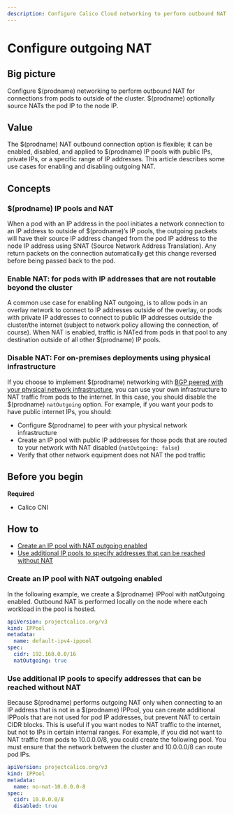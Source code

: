 ```yaml
---
description: Configure Calico Cloud networking to perform outbound NAT for connections from pods to outside of the cluster.
---
```


# Configure outgoing NAT

## Big picture

Configure $(prodname) networking to perform outbound NAT for connections from pods to outside of the cluster. $(prodname) optionally source NATs the pod IP to the node IP.

## Value

The $(prodname) NAT outbound connection option is flexible; it can be enabled, disabled, and applied to $(prodname) IP pools with public IPs, private IPs, or a specific range of IP addresses. This article describes some use cases for enabling and disabling outgoing NAT.

## Concepts

### $(prodname) IP pools and NAT

When a pod with an IP address in the pool initiates a network connection to an IP address to outside of $(prodname)’s IP pools, the outgoing packets will have their source IP address changed from the pod IP address to the node IP address using SNAT (Source Network Address Translation). Any return packets on the connection automatically get this change reversed before being passed back to the pod.

### Enable NAT: for pods with IP addresses that are not routable beyond the cluster

A common use case for enabling NAT outgoing, is to allow pods in an overlay network to connect to IP addresses outside of the overlay, or pods with private IP addresses to connect to public IP addresses outside the cluster/the internet (subject to network policy allowing the connection, of course). When NAT is enabled, traffic is NATed from pods in that pool to any destination outside of all other $(prodname) IP pools.

### Disable NAT: For on-premises deployments using physical infrastructure

If you choose to implement $(prodname) networking with [BGP peered with your physical network infrastructure](bgp.mdx), you can use your own infrastructure to NAT traffic from pods to the internet. In this case, you should disable the $(prodname) `natOutgoing` option. For example, if you want your pods to have public internet IPs, you should:

- Configure $(prodname) to peer with your physical network infrastructure
- Create an IP pool with public IP addresses for those pods that are routed to your network with NAT disabled (`natOutgoing: false`)
- Verify that other network equipment does not NAT the pod traffic

## Before you begin

**Required**

- Calico CNI

## How to

- [Create an IP pool with NAT outgoing enabled](#create-an-ip-pool-with-nat-outgoing-enabled)
- [Use additional IP pools to specify addresses that can be reached without NAT](#use-additional-ip-pools-to-specify-addresses-that-can-be-reached-without-nat)

### Create an IP pool with NAT outgoing enabled

In the following example, we create a $(prodname) IPPool with natOutgoing enabled. Outbound NAT is performed locally on the node where each workload in the pool is hosted.

```yaml
apiVersion: projectcalico.org/v3
kind: IPPool
metadata:
  name: default-ipv4-ippool
spec:
  cidr: 192.168.0.0/16
  natOutgoing: true
```

### Use additional IP pools to specify addresses that can be reached without NAT

Because $(prodname) performs outgoing NAT only when connecting to an IP address that is not in a $(prodname) IPPool, you can create additional IPPools that are not used for pod IP addresses, but prevent NAT to certain CIDR blocks. This is useful if you want nodes to NAT traffic to the internet, but not to IPs in certain internal ranges. For example, if you did not want to NAT traffic from pods to 10.0.0.0/8, you could create the following pool. You must ensure that the network between the cluster and 10.0.0.0/8 can route pod IPs.

```yaml
apiVersion: projectcalico.org/v3
kind: IPPool
metadata:
  name: no-nat-10.0.0.0-8
spec:
  cidr: 10.0.0.0/8
  disabled: true
```
